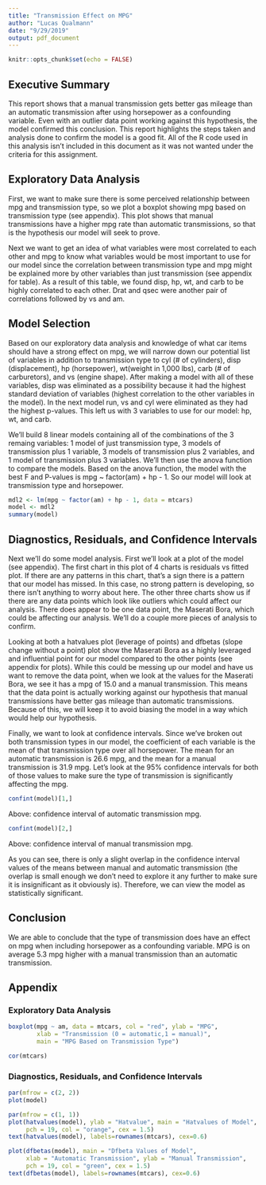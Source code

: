 ```yaml
---
title: "Transmission Effect on MPG"
author: "Lucas Qualmann"
date: "9/29/2019"
output: pdf_document
---
```


```r
knitr::opts_chunk$set(echo = FALSE)
```

## Executive Summary

This report shows that a manual transmission gets better gas mileage than an automatic transmission after using horsepower as a confounding variable.  Even with an outlier data point working against this hypothesis, the model confirmed this conclusion.  This report highlights the steps taken and analysis done to confirm the model is a good fit.  All of the R code used in this analysis isn't included in this document as it was not wanted under the criteria for this assignment.

## Exploratory Data Analysis

First, we want to make sure there is some perceived relationship between mpg and transmission type, so we plot a boxplot showing mpg based on transmission type (see appendix).  This plot shows that manual transmissions have a higher mpg rate than automatic transmissions, so that is the hypothesis our model will seek to prove.

Next we want to get an idea of what variables were most correlated to each other and mpg to know what variables would be most important to use for our model since the correlation between transmission type and mpg might be explained more by other variables than just transmission (see appendix for table).  As a result of this table, we found disp, hp, wt, and carb to be highly correlated to each other.  Drat and qsec were another pair of correlations followed by vs and am.

## Model Selection

Based on our exploratory data analysis and knowledge of what car items should have a strong effect on mpg, we will narrow down our potential list of variables in addition to transmission type to cyl (# of cylinders), disp (displacement), hp (horsepower), wt(weight in 1,000 lbs), carb (# of carburetors), and vs (engine shape).  After making a model with all of these variables, disp was eliminated as a possibility because it had the highest standard deviation of variables (highest correlation to the other variables in the model).  In the next model run, vs and cyl were eliminated as they had the highest p-values.  This left us with 3 variables to use for our model: hp, wt, and carb.

We'll build 8 linear models containing all of the combinations of the 3 remaing variables: 1 model of just transmission type, 3 models of transmission plus 1 variable, 3 models of transmission plus 2 variables, and 1 model of transmission plus 3 variables.  We'll then use the anova function to compare the models.  Based on the anova function, the model with the best F and P-values is mpg ~ factor(am) + hp - 1.  So our model will look at transmission type and horsepower.

```r
mdl2 <- lm(mpg ~ factor(am) + hp - 1, data = mtcars)
model <- mdl2
summary(model)
```

## Diagnostics, Residuals, and Confidence Intervals

Next we'll do some model analysis.  First we'll look at a plot of the model (see appendix).  The first chart in this plot of 4 charts is residuals vs fitted plot.  If there are any patterns in this chart, that's a sign there is a pattern that our model has missed.  In this case, no strong pattern is developing, so there isn't anything to worry about here.  The other three charts show us if there are any data points which look like outliers which could affect our analysis.  There does appear to be one data point, the Maserati Bora, which could be affecting our analysis.  We'll do a couple more pieces of analysis to confirm.

Looking at both a hatvalues plot (leverage of points) and dfbetas (slope change without a point) plot show the Maserati Bora as a highly leveraged and influential point for our model compared to the other points (see appendix for plots).  While this could be messing up our model and have us want to remove the data point, when we look at the values for the Maserati Bora, we see it has a mpg of 15.0 and a manual transmission.  This means that the data point is actually working against our hypothesis that manual transmissions have better gas mileage than automatic transmissions.  Because of this, we will keep it to avoid biasing the model in a way which would help our hypothesis.

Finally, we want to look at confidence intervals.  Since we've broken out both transmission types in our model, the coefficient of each variable is the mean of that transmission type over all horsepower.  The mean for an automatic transmission is 26.6 mpg, and the mean for a manual transmission is 31.9 mpg.  Let's look at the 95% confidence intervals for both of those values to make sure the type of transmission is significantly affecting the mpg.

```r
confint(model)[1,]
```
Above: confidence interval of automatic transmission mpg.

```r
confint(model)[2,]
```
Above: confidence interval of manual transmission mpg.

As you can see, there is only a slight overlap in the confidence interval values of the means between manual and automatic transmission (the overlap is small enough we don't need to explore it any further to make sure it is insignificant as it obviously is).  Therefore, we can view the model as statistically significant.

## Conclusion

We are able to conclude that the type of transmission does have an effect on mpg when including horsepower as a confounding variable.  MPG is on average 5.3 mpg higher with a manual transmission than an automatic transmission.

## Appendix

### Exploratory Data Analysis

```r
boxplot(mpg ~ am, data = mtcars, col = "red", ylab = "MPG", 
        xlab = "Transmission (0 = automatic,1 = manual)", 
        main = "MPG Based on Transmission Type")
```

```r
cor(mtcars)
```

### Diagnostics, Residuals, and Confidence Intervals

```r
par(mfrow = c(2, 2))
plot(model)
```

```r
par(mfrow = c(1, 1))
plot(hatvalues(model), ylab = "Hatvalue", main = "Hatvalues of Model", 
     pch = 19, col = "orange", cex = 1.5)
text(hatvalues(model), labels=rownames(mtcars), cex=0.6)
```

```r
plot(dfbetas(model), main = "Dfbeta Values of Model", 
     xlab = "Automatic Transmission", ylab = "Manual Transmission", 
     pch = 19, col = "green", cex = 1.5)
text(dfbetas(model), labels=rownames(mtcars), cex=0.6)
```

